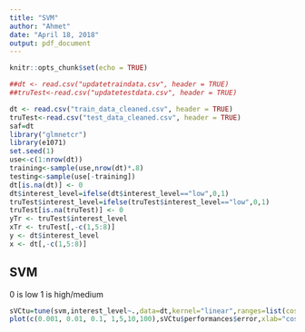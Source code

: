 ---
title: "SVM"
author: "Ahmet"
date: "April 18, 2018"
output: pdf_document
---

```{r setup, include=FALSE}
knitr::opts_chunk$set(echo = TRUE)

##dt <- read.csv("updatetraindata.csv", header = TRUE)
##truTest<-read.csv("updatetestdata.csv", header = TRUE)

dt <- read.csv("train_data_cleaned.csv", header = TRUE)
truTest<-read.csv("test_data_cleaned.csv", header = TRUE)
saf=dt
library("glmnetcr")
library(e1071)
set.seed(1)
use<-c(1:nrow(dt))
training<-sample(use,nrow(dt)*.8)
testing<-sample(use[-training])
dt[is.na(dt)] <- 0
dt$interest_level=ifelse(dt$interest_level=="low",0,1)
truTest$interest_level=ifelse(truTest$interest_level=="low",0,1)
truTest[is.na(truTest)] <- 0
yTr <- truTest$interest_level
xTr <- truTest[,-c(1,5:8)]
y <- dt$interest_level
x <- dt[,-c(1,5:8)]

```

## SVM
0 is low
1 is high/medium


```{r }
sVCtu=tune(svm,interest_level~.,data=dt,kernel="linear",ranges=list(cost=c(0.001, 0.01, 0.1, 1,5,10,100)))
plot(c(0.001, 0.01, 0.1, 1,5,10,100),sVCtu$performances$error,xlab="costs",ylab="Errors",log = "x")
```

